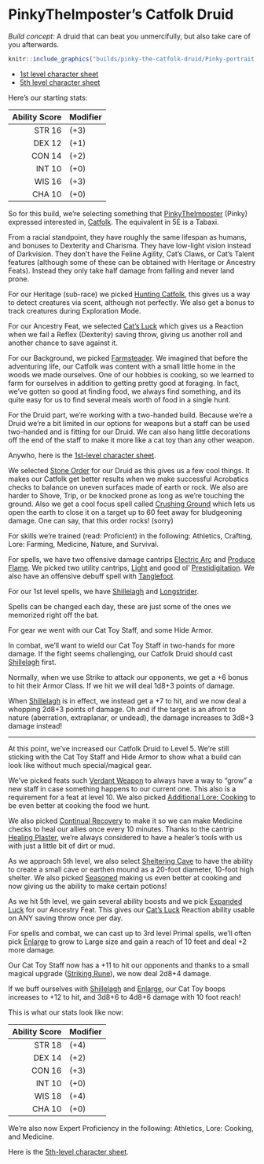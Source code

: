 # PinkyTheImposter's Catfolk Druid

*Build concept:* A druid that can beat you unmercifully, but also take care of you afterwards.

```{r echo=FALSE, fig.cap="A catfolk", out.width = '75%', fig.align='center', fig.pos = 'H'}
knitr::include_graphics("builds/pinky-the-catfolk-druid/Pinky-portrait.png")
```
- [1st level character sheet](builds/pinky-the-catfolk-druid/druid01.pdf)
- [5th level character sheet](builds/pinky-the-catfolk-druid/druid05.pdf)

Here's our starting stats:

|Ability Score|Modifier|
|------------:|:-------|
|STR 16|(+3)|
|DEX 12|(+1)|
|CON 14|(+2)|
|INT 10|(+0)|
|WIS 16|(+3)|
|CHA 10|(+0)|

So for this build, we're selecting something that [PinkyTheImposter](https://www.twitch.tv/pinkytheimposter) (Pinky) expressed interested in, [Catfolk](https://2e.aonprd.com/Ancestries.aspx?ID=17). The equivalent in 5E is a Tabaxi.

From a racial standpoint, they have roughly the same lifespan as humans, and bonuses to Dexterity and Charisma. They have low-light vision instead of Darkvision. They don't have the Feline Agility, Cat's Claws, or Cat's Talent features (although some of these can be obtained with Heritage or Ancestry Feats). Instead they only take half damage from falling and never land prone.

For our Heritage (sub-race) we picked [Hunting Catfolk](https://2e.aonprd.com/Heritages.aspx?ID=59), this gives us a way to detect creatures via scent, although not perfectly. We also get a bonus to track creatures during Exploration Mode.

For our Ancestry Feat, we selected [Cat's Luck](https://2e.aonprd.com/Feats.aspx?ID=1253) which gives us a Reaction when we fail a Reflex (Dexterity) saving throw, giving us another roll and another chance to save against it.

For our Background, we picked [Farmsteader](https://2e.aonprd.com/Backgrounds.aspx?ID=273). We imagined that before the adventuring life, our Catfolk was content with a small little home in the woods we made ourselves. One of our hobbies is cooking, so we learned to farm for ourselves in addition to getting pretty good at foraging. In fact, we've gotten so good at finding food, we always find something, and its quite easy for us to find several meals worth of food in a single hunt.

For the Druid part, we're working with a two-handed build. Because we're a Druid we're a bit limited in our options for weapons but a staff can be used two-handed and is fitting for our Druid. We can also hang little decorations off the end of the staff to make it more like a cat toy than any other weapon.

Anywho, here is the [1st-level character sheet](builds/pinky-the-catfolk-druid/druid01.pdf).

We selected [Stone Order](https://2e.aonprd.com/DruidicOrders.aspx?ID=6) for our Druid as this gives us a few cool things. It makes our Catfolk get better results when we make successful Acrobatics checks to balance on uneven surfaces made of earth or rock. We also are harder to Shove, Trip, or be knocked prone as long as we're touching the ground. Also we get a cool focus spell called [Crushing Ground](https://2e.aonprd.com/Spells.aspx?ID=1053) which lets us open the earth to close it on a target up to 60 feet away for bludgeoning damage. One can say, that this order rocks! (sorry)

For skills we're trained (read: Proficient) in the following: Athletics, Crafting, Lore: Farming, Medicine, Nature, and Survival.

For spells, we have two offensive damage cantrips [Electric Arc](https://2e.aonprd.com/Spells.aspx?ID=97) and [Produce Flame](https://2e.aonprd.com/Spells.aspx?ID=236). We picked two utility cantrips, [Light](https://2e.aonprd.com/Spells.aspx?ID=171) and good ol' [Prestidigitation](https://2e.aonprd.com/Spells.aspx?ID=229). We also have an offensive debuff spell with [Tanglefoot](https://2e.aonprd.com/Spells.aspx?ID=330).

For our 1st level spells, we have [Shillelagh](https://2e.aonprd.com/Spells.aspx?ID=282) and [Longstrider](https://2e.aonprd.com/Spells.aspx?ID=175).

Spells can be changed each day, these are just some of the ones we memorized right off the bat.

For gear we went with our Cat Toy Staff, and some Hide Armor.

In combat, we'll want to wield our Cat Toy Staff in two-hands for more damage. If the fight seems challenging, our Catfolk Druid should cast [Shillelagh](https://2e.aonprd.com/Spells.aspx?ID=282) first. 

Normally, when we use Strike to attack our opponents, we get a +6 bonus to hit their Armor Class. If we hit we will deal 1d8+3 points of damage.

When [Shillelagh](https://2e.aonprd.com/Spells.aspx?ID=282) is in effect, we instead get a +7 to hit, and we now deal a whopping 2d8+3 points of damage. Oh and if the target is an afront to nature (aberration, extraplanar, or undead), the damage increases to 3d8+3 damage instead!

---

At this point, we've increased our Catfolk Druid to Level 5. We're still sticking with the Cat Toy Staff and Hide Armor to show what a build can look like without much special/magical gear.

We've picked feats such [Verdant Weapon](https://2e.aonprd.com/Feats.aspx?ID=1711) to always have a way to "grow" a new staff in case something happens to our current one. This also is a requirement for a feat at level 10. We also picked [Additional Lore: Cooking](https://2e.aonprd.com/Feats.aspx?ID=750) to be even better at cooking the food we hunt.

We also picked [Continual Recovery](https://2e.aonprd.com/Feats.aspx?ID=771) to make it so we can make Medicine checks to heal our allies once every 10 minutes. Thanks to the cantrip [Healing Plaster](https://2e.aonprd.com/Spells.aspx?ID=925), we're always considered to have a healer's tools with us with just a little bit of dirt or mud.

As we approach 5th level, we also select [Sheltering Cave](https://2e.aonprd.com/Feats.aspx?ID=2975) to have the ability to create a small cave or earthen mound as a 20-foot diameter, 10-foot high shelter. We also picked [Seasoned](https://2e.aonprd.com/Feats.aspx?ID=2149) making us even better at cooking and now giving us the ability to make certain potions!

As we hit 5th level, we gain several ability boosts and we pick [Expanded Luck](https://2e.aonprd.com/Feats.aspx?ID=1259) for our Ancestry Feat. This gives our [Cat's Luck](https://2e.aonprd.com/Feats.aspx?ID=1253) Reaction ability usable on ANY saving throw once per day.

For spells and combat, we can cast up to 3rd level Primal spells, we'll often pick [Enlarge](https://2e.aonprd.com/Spells.aspx?ID=102) to grow to Large size and gain a reach of 10 feet and deal +2 more damage.

Our Cat Toy Staff now has a +11 to hit our opponents and thanks to a small magical upgrade ([Striking Rune](https://2e.aonprd.com/Equipment.aspx?ID=280)), we now deal 2d8+4 damage.

If we buff ourselves with [Shillelagh](https://2e.aonprd.com/Spells.aspx?ID=282) and [Enlarge](https://2e.aonprd.com/Spells.aspx?ID=102), our Cat Toy boops increases to +12 to hit, and 3d8+6 to 4d8+6 damage with 10 foot reach!

This is what our stats look like now:

|Ability Score|Modifier|
|------------:|:-------|
|STR 18|(+4)|
|DEX 14|(+2)|
|CON 16|(+3)|
|INT 10|(+0)|
|WIS 18|(+4)|
|CHA 10|(+0)|

We're also now Expert Proficiency in the following: Athletics, Lore: Cooking, and Medicine.

Here is the [5th-level character sheet](builds/pinky-the-catfolk-druid/druid05.pdf).